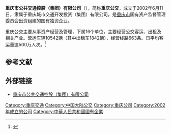 {{Infobox_company
|name = 重庆市公共交通控股（集团）有限公司
|other_name = 重庆公交
|logo = [[File:CQPT.jpg|250px]]
|type = [[国有企業|国有企業]]
|foundation = 2002年
|location =[[中國|中國]][[重庆|重庆]]
|industry = 客运及相关
|key_people = [[董事長|董事長]]：唐棣 
|owner = [[重庆城市交通开发投资（集团）有限公司|重庆城市交通开发投资（集团）有限公司]]
|sales = 
|profit = 
|assets = 26.08亿元
|market_value =
|num_employees = 28689人
|num_employees_year = 2018年
|revenue = 
|products = 客运及相关
|homepage = [http://www.cqgj.net/ 重庆公交]
}}

'''重庆市公共交通控股（集团）有限公司'''（{{lang-en|'''Chongqing Public Transport '''}}），简称'''重庆公交'''，成立于2002年6月11日，隶属于重庆城市交通开发投资（集团）有限公司，是[[重庆市|重庆市]]国有资产监督管理委员会出资组建的国有独资企业。

重庆公交主要从事资产经营及管理，下属16个单位，主要经营公交客运、出租及相关产业。营运车辆10542辆（其中出租车1842辆），经营线路663条。日平均客运量逾500万人次。<ref>{{cite web|title=走进公交|url=https://www.cqgj.net/index/index/into_bus/top_id/13.html|date=2018-12-26|access-date=2021-02-26|archive-date=2020-11-28|archive-url=https://web.archive.org/web/20201128075419/https://www.cqgj.net/index/index/into_bus/top_id/13.html|dead-url=no}}</ref>

==参考文献==
{{Reflist}}

==外部链接==
*[https://web.archive.org/web/20120131224212/http://www.cqgj.net/Default.aspx 重庆市公共交通控股（集团）有限公司]

[[Category:重庆交通|Category:重庆交通]]
[[Category:中国大陆公交|Category:中国大陆公交]]
[[Category:重庆公司|Category:重庆公司]]
[[Category:2002年成立的公司|Category:2002年成立的公司]]
[[Category:中華人民共和國國有企業|Category:中華人民共和國國有企業]]